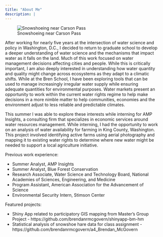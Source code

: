 ```yaml
---
title: "About Me"
description: |
---
```


![Snowshoeing near Carson Pass](brendan_carsonpass.JPG)

After working for nearly five years at the intersection of water science and policy in Washington, D.C., I decided to return to graduate school to develop a deeper understanding of water science and the mechanisms that impact water as it falls on the land. Much of this work focused on water management decisions affecting cities and people. While this is critically important, I am also deeply interested in understanding how water quantity and quality might change across ecosystems as they adapt to a climatic shifts. While at the Bren School, I have been exploring tools that can be used to manage increasingly irregular water supply while ensuring adequate quantities for environmental purposes. Water markets present an opportunity to work within the current water rights regime to help make decisions in a more nimble matter to help communities, economies and the environment adjust to less reliable and predictable climates.

This summer I was able to explore these interests while interning for AMP Insights, a consulting firm that specializes in economic services around water resources management. While interning, I had the opportunity to work on an analysis of water availability for farming in King County, Washington. This project involved identifying active farms using aerial photography and mapping it to existing water rights to determine where new water might be needed to support a local agriculture initiative.

Previous work experience:

* Summer Analyst, AMP Insights
* Summer Analyst, Blue Forest Conservation
* Research Associate, Water Science and Technology Board, National Academies of Sciences, Engineering, and Medicine
* Program Assistant, American Association for the Advancement of Science
* Environmental Security Intern, Stimson Center


Featured projects:

* Shiny App related to participatory GIS mapping from Master's Group Project - https://github.com/brendanrmcgovern/shinyapp-bm-hm
* Statistical analysis of snowshoe hare data for class assignment - https://github.com/brendanrmcgovern/a4_Brendan_McGovern


